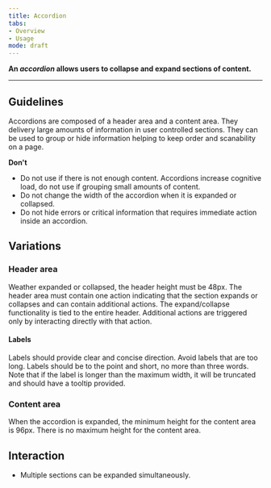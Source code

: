 ```yaml
---
title: Accordion
tabs: 
- Overview
- Usage
mode: draft
---
```



**An *accordion* allows users to collapse and expand sections of content.**
<!--One to two sentences as an introduction to the component-->

***

## Guidelines
<!--List how to use it, sizes, widths, grid interactions, colour allowances -->

Accordions are composed of a header area and a content area. They delivery large amounts of information in user controlled sections. They can be used to group or hide information helping to keep order and scanability on a page. 



**Don't** 
<!--Bullet point list if needed -->

* Do not use if there is not enough content. Accordions increase cognitive load, do not use if grouping small amounts of content. 
* Do not change the width of the accordion when it is expanded or collapsed. 
* Do not hide errors or critical information that requires immediate action inside an accordion. 


## Variations 
<!--One ### heading per frame in Figma, explaining each component in that frame. One 'content' section per variation if needed -->


<Embed url="https://www.figma.com/file/0bGXR2sCwMVSDNyyzu5BXrO5/Desktop-UI?node-id=1420%3A9038" />


### Header area

Weather expanded or collapsed, the header height must be 48px. The header area must contain one action indicating that the section expands or collapses and can contain additional actions. The expand/collapse functionality is tied to the entire header. Additional actions are triggered only by interacting directly with that action. 

#### Labels

Labels should provide clear and concise direction. Avoid labels that are too long. Labels should be to the point and short, no more than three words. Note that if the label is longer than the maximum width, it will be truncated and should have a tooltip provided. 


### Content area

When the accordion is expanded, the minimum height for the content area is 96px. There is no maximum height for the content area.


## Interaction

* Multiple sections can be expanded simultaneously. 

